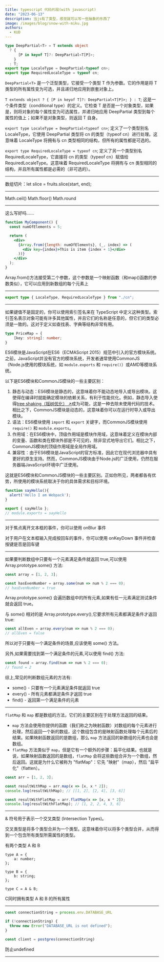 ```yaml
---
title: typescript 代码片段(with javascript)
date: "2023-06-13"
description: 当js有了类型，感觉就可以写一些抽象的东西了
image: /images/blog/snow-with-miku.jpg
authors:
  - KUD
---
```


```typescript
type DeepPartial<T> = T extends object
  ? {
      [P in keyof T]?: DeepPartial<T[P]>;
    }
  : T;
export type LocaleType = DeepPartial<typeof cn>;
export type RequiredLocaleType = typeof cn;
```

`DeepPartial<T>` 是一个泛型类型，它接受一个类型 T 作为参数。它的作用是将 T 类型的所有属性变为可选，并且递归地应用到嵌套对象上。

`T extends object ? { [P in keyof T]?: DeepPartial<T[P]>; } : T`; 这是一个条件类型（conditional type）的定义。它检查 T 是否是一个对象类型，如果是，则将对象的每个属性变为可选属性，并递归地应用 DeepPartial 类型到每个属性的值上；如果不是对象类型，则返回 T 自身。

`export type LocaleType = DeepPartial<typeof cn>`; 定义了一个类型别名 LocaleType，它使用 DeepPartial 类型将 cn 的类型（typeof cn）进行处理。这意味着 LocaleType 将拥有与 cn 类型相同的结构，但所有的属性都是可选的。

`export type RequiredLocaleType = typeof cn`; 定义了另一个类型别名 RequiredLocaleType，它直接将 cn 的类型（typeof cn）赋值给 RequiredLocaleType。这意味着 RequiredLocaleType 将拥有与 cn 类型相同的结构，并且所有属性都是必需的（非可选的）。

---

数组切片：let slice = fruits.slice(start, end);

---

Math.ceil()  Math.floor()  Math.round

---

这么写好吗……

```jsx
function MyComponent() {
  const numOfElements = 5;

  return (
    <div>
      {Array.from({length: numOfElements}, (_, index) => (
        <div key={index}>This is item {index + 1}</div>
      ))}
    </div>
  );
}
```

Array.from()方法接受第二个参数，这个参数是一个映射函数（和map()函数的参数类似），它可以应用到新数组的每个元素上

---

```typescript
export type { LocaleType, RequiredLocaleType } from "./cn";
```

---

如果键值不是固定的，你可以使用索引签名来在 TypeScript 中定义这种类型。索引签名表示对象可能有许多其他属性，并且它们的名称是任意的，但它们的类型必须是一致的。这对于定义如查找表、字典等结构非常有用。
```typescript
type PriceMap = {
    [key: string]: number;
}
```

ES6模块是JavaScript在ES6（ECMAScript 2015）规范中引入的官方模块系统。之前，JavaScript并没有官方的模块系统，开发者通常使用CommonJS（Node.js使用的模块系统，如 `module.exports` 和 `require()`）或AMD等模块系统。

以下是ES6模块和CommonJS模块的一些主要区别：

1. 静态与动态：ES6模块是静态的，这意味着你不能动态地导入或导出模块。这使得在编译时就能确定模块的依赖关系，有利于性能优化。例如，静态导入使得[tree shaking（摇树优化） ↗](https://webpack.js.org/guides/tree-shaking/)成为可能，这是一种去除未使用代码的技术。相比之下，CommonJS模块是动态的，这意味着你可以在运行时导入或导出模块。
2. 语法：ES6模块使用 `import` 和 `export` 关键字，而CommonJS模块使用 `require()` 和 `module.exports`。
3. 作用域：在ES6模块中，顶级作用域是模块作用域，这意味着定义在模块内部的变量、函数和类在模块外部是不可见的，除非显式地导出它们。相比之下，CommonJS模块的顶级作用域是全局作用域。
4. 兼容性：由于ES6模块是JavaScript的官方标准，因此它在现代浏览器中具有更好的原生支持。然而，CommonJS模块由于Node.js的广泛使用，仍然在服务器端JavaScript环境中广泛使用。

这就是ES6模块和CommonJS模块的一些主要区别。正如你所见，两者都各有优势，所使用的模块系统取决于你的具体需求和目标环境。

```typescript
function sayHello(){
  alert('Hello I am Webpack');
}

export { sayHello };
// module.exports = sayHello
```
---

对于焦点离开文本框的事件，你可以使用 onBlur 事件

对于用户在文本框输入完成按回车的事件，你可以使用 onKeyDown 事件并检查按键是否是回车键

---

如果要判断数组中只要有一个元素满足条件就返回 true,可以使用 Array.prototype.some() 方法:

```js
const array = [1, 2, 3];

const hasEvenNumber = array.some(num => num % 2 === 0);
// hasEvenNumber = true
```

Array.prototype.some() 会遍历数组中的所有元素,如果有任一元素满足测试条件就会返回 true。

与 some() 相对的是 Array.prototype.every(),它要求所有元素都满足条件才返回 true:

```js
const allEven = array.every(num => num % 2 === 0);
// allEven = false
```

所以对于只要有一个满足条件的场景,应该使用 some() 方法。

另外,如果需要找到第一个满足条件的元素,可以使用 find() 方法:

```js
const found = array.find(num => num % 2 === 0);
// found = 2
```

综上,常见的判断数组元素的方法有:

- some() - 只要有一个元素满足条件就返回 true
- every() - 所有元素都满足条件才返回 true
- find() - 返回第一个满足条件的元素

---

`flatMap` 和 `map` 都是数组的方法，它们的主要区别在于处理方法返回的结果。
- `map` 方法会使用你提供的函数（我们称之为映射函数）对数组的每个元素进行处理，然后返回一个新的数组，这个数组包含的是映射函数处理每个元素后的结果。如果映射函数返回的是数组，那么 `map` 方法返回的新数组的元素也会是数组。
- `flatMap` 方法类似于 `map`，但是它有一个额外的步骤：扁平化结果。也就是说，如果映射函数返回的是数组，`flatMap` 会将这些数组合并为一个数组，然后返回。这就是为什么它被称为 "flatMap"：它先 "映射"（map），然后 "扁平化"（flatten）。

```javascript
const arr = [1, 2, 3];

const resultWithMap = arr.map(x => [x, x * 2]);
console.log(resultWithMap); // [[1, 2], [2, 4], [3, 6]]

const resultWithFlatMap = arr.flatMap(x => [x, x * 2]);
console.log(resultWithFlatMap); // [1, 2, 2, 4, 3, 6]
```

---

& 符号用于表示一个交叉类型 (Intersection Types)。

交叉类型是将多个类型合并为一个类型。这意味着你可以将多个类型合并，从而得到一个包含所有类型所需属性的类型。

有两个类型 A 和 B

```typesctipt
type A = {
    a: number;
};

type B = {
    b: string;
};

type C = A & B;
```

C同时拥有类型 A 和 B 的所有属性

---

```typescript
const connectionString = process.env.DATABASE_URL

if (!connectionString) {
  throw new Error("DATABASE_URL is not defined");
}

const client = postgres(connectionString)
```

防止undefined

---
